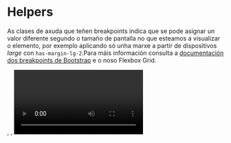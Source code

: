 
<Meta title="Base/Helpers"/>

# Helpers

As clases de axuda que teñen breakpoints indica que se pode asignar un valor diferente segundo o tamaño de pantalla no
que esteamos a visualizar o elemento, por exemplo aplicando só unha marxe a partir de dispositivos *large* con
`has-margin-lg-2`.Para máis información consulta a
[documentación dos breakpoints de Bootstrap](https://getbootstrap.com/docs/5.3/layout/breakpoints/) e o noso Flexbox Grid.

<Table
  headers={['Clase', 'Variantes', 'Descrición', 'Breakpoints']}
  rows={[
    [
      'ratio ratio-*',
      '1x1 4x3 16x9 21x9',
      'Xestiona o ratio de aspecto de contido externo coma <iframe>, <embed>, <video> ou <object>, aínda que tamén se pode empregar para calquera outro elemento. As clases teñen que ir no contedor nai do elemento ao que lle queremos aplicar os estilos.',
      'Non'],
    ['is-sr-only', '', 'Oculta contido visualmente pero manteno accesible para tecnoloxías de asistencia', 'Non'],
    ['is-hidden', '', 'Oculta o contido por completo', 'Non'],
    ['is-unstyled-list', '', 'Retira o estilo por defecto das listas', 'Non'],
    ['is-float-*', 'start, end, none', 'Modifica a propiedade float dun elemento', 'Si'],
    [
      'is-display-*',
      'inline, inline-block, block, grid, inline-grid, table, table-row, flex, inline-flex, none',
      'Modifica a propiedade display dun elemento',
      'Si'
    ],
    ['has-width-*', '25, 50, 75, 100, auto', 'Asigna o ancho a un elemento', 'Non'],
    ['has-justify-content-center', '', 'Centra o contido dun elemento', 'Si'],
    [
      'has-margin-*',
      '0, 1, 2, 3, 4, 5, auto, x-0, x-1, x-2, x-3, x-4, x-5, x-none, y-0, y-1, y-2, y-3, y-4, y-5, y-none, top-0, top-1, top-2, top-3, top-4, top-5, top-none, end-0, end-1, end-2, end-3, end-4, end-5, end-none, bottom-0, bottom-1, bottom-2, bottom-3, bottom-4, bottom-5, bottom-none, start-0, start-1, start-2, start-3, start-4, start-5, start-none',
      'Asigna unha marxe ao elemento con valores de 0 (sen marxe) a 5. X é para o eixo vertical e Y para o eixo horizontal',
      'Si'
    ],
    [
      'has-padding-*',
      '0, 1, 2, 3, 4, 5, auto, x-0, x-1, x-2, x-3, x-4, x-5, x-none, y-0, y-1, y-2, y-3, y-4, y-5, y-none, top-0, top-1, top-2, top-3, top-4, top-5, top-none, end-0, end-1, end-2, end-3, end-4, end-5, end-none, bottom-0, bottom-1, bottom-2, bottom-3, bottom-4, bottom-5, bottom-none, start-0, start-1, start-2, start-3, start-4, start-5, start-none',
      'Asigna un recheo (padding) ao elemento con valores de 0 (sen recheo) a 5. X é para o eixo vertical e Y para o eixo horizontal',
      'Si'
    ],
  ]}
/>

## Variables Sass

```scss
$aspect-ratios: (
  "1x1": 100%,
  "4x3": calc(3 / 4 * 100%),
  "16x9": calc(9 / 16 * 100%),
  "21x9": calc(9 / 21 * 100%)
);

$spacer: 1rem;
$spacers: (
  0: 0,
  1: $spacer * .25,
  2: $spacer * .5,
  3: $spacer,
  4: $spacer * 1.5,
  5: $spacer * 3,
);
```